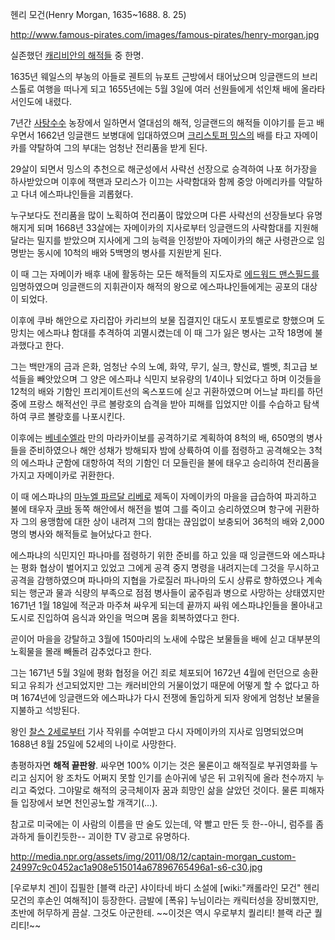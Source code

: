 헨리 모건(Henry Morgan, 1635~1688. 8. 25)

http://www.famous-pirates.com/images/famous-pirates/henry-morgan.jpg

실존했던 [[캐리비안의 해적]]들 중 한명.

1635년 웨일스의 부농의 아들로 궨트의 뉴포트 근방에서 태어났으며 잉글랜드의 브리스톨로 여행을 떠나게 되고 1655년에는 5월 3일에 여러 선원들에게 섞인채 배에 올라타 서인도에 내렸다.

7년간 [[사탕수수]] 농장에서 일하면서 열대섬의 해적, 잉글랜드의 해적들 이야기를 듣고 배우면서 1662년 잉글랜드 보병대에 입대하였으며 [[크리스토퍼 밍스]]의 배를 타고 자메이카를 약탈하여 그의 부대는 엄청난 전리품을 받게 된다.

29살이 되면서 밍스의 추천으로 해군성에서 사략선 선장으로 승격하여 나포 허가장을 하사받았으며 이후에 잭맨과 모리스가 이끄는 사략함대와 함께 중앙 아메리카를 약탈하고 다녀 에스파냐인들을 괴롭혔다.

누구보다도 전리품을 많이 노획하여 전리품이 많았으며 다른 사략선의 선장들보다 유명해지게 되며 1668년 33살에는 자메이카의 지사로부터 잉글랜드의 사략함대를 지원해달라는 밀지를 받았으며 지사에게 그의 능력을 인정받아 자메이카의 해군 사령관으로 임명받는 동시에 10척의 배와 5백명의 병사를 지원받게 된다.

이 때 그는 자메이카 배후 내에 활동하는 모든 해적들의 지도자로 [[에드워드 맨스필드]]를 임명하였으며 잉글랜드의 지휘관이자 해적의 왕으로 에스파냐인들에게는 공포의 대상이 되었다.

이후에 쿠바 해안으로 자리잡아 카리브의 보물 집결지인 대도시 포토벨로로 향했으며 도망치는 에스파냐 함대를 추격하여 괴멸시켰는데 이 때 그가 잃은 병사는 고작 18명에 불과했다고 한다.

그는 백만개의 금과 은화, 엄청난 수의 노예, 화약, 무기, 실크, 향신료, 벨벳, 최고급 보석들을 빼앗았으며 그 양은 에스파냐 식민지 보유량의 1/4이나 되었다고 하며 이것들을 12척의 배와 기함인 프리게이트선의 옥스포드에 싣고 귀환하였으며 어느날 파티를 하던 중에 프랑스 해적선인 쿠르 볼랑호의 습격을 받아 피해를 입었지만 이를 수습하고 탐색하여 쿠르 볼랑호를 나포시킨다.

이후에는 [[베네수엘라]] 만의 마라카이보를 공격하기로 계획하여 8척의 배, 650명의 병사들을 준비하였으나 해안 성채가 방해되자 밤에 상륙하여 이를 점령하고 공격해오는 3척의 에스파냐 군함에 대항하여 적의 기함인 더 모들린을 불에 태우고 승리하여 전리품을 가지고 자메이카로 귀환한다.

이 때 에스파냐의 [[마누엘 파르달 리베로]] 제독이 자메이카의 마을을 급습하여 파괴하고 불에 태우자 [[쿠바]] 동쪽 해안에서 해전을 벌여 그를 죽이고 승리하였으며 항구에 귀환하자 그의 용맹함에 대한 상이 내려져 그의 함대는 끊임없이 보충되어 36척의 배와 2,000명의 병사와 해적들로 늘어났다고 한다.

에스파냐의 식민지인 파나마를 점령하기 위한 준비를 하고 있을 때 잉글랜드와 에스파냐는 평화 협상이 벌어지고 있었고 그에게 공격 중지 명령을 내려지는데 그것을 무시하고 공격을 감행하였으며 파나마의 지협을 가로질러 파나마의 도시 상류로 향하였으나 계속되는 행군과 물과 식량의 부족으로 점점 병사들이 굶주림과 병으로 사망하는 상태였지만 1671년 1월 18일에 적군과 마주쳐 싸우게 되는데 끝까지 싸워 에스파냐인들을 몰아내고 도시로 진입하여 음식과 와인을 먹으며 몸을 회복하였다고 한다.

곧이어 마을을 강탈하고 3월에 150마리의 노새에 수많은 보물들을 배에 싣고 대부분의 노획물을 몰래 빼돌려 감추었다고 한다.

그는 1671년 5월 3일에 평화 협정을 어긴 죄로 체포되어 1672년 4월에 런던으로 송환되고 유죄가 선고되었지만 그는 캐러비안의 거물이었기 때문에 어떻게 할 수 없다고 하며 1674년에 잉글랜드와 에스파냐가 다시 전쟁에 돌입하게 되자 왕에게 엄청난 보물을 지불하고 석방된다.

왕인 [[찰스 2세]]로부터 기사 작위를 수여받고 다시 자메이카의 지사로 임명되었으며 1688년 8월 25일에 52세의 나이로 사망한다.



총평하자면 '''해적 끝판왕'''. 싸우면 100% 이기는 것은 물론이고 해적질로 부귀영화를 누리고 심지어 왕 조차도 어쩌지 못할 인기를 손아귀에 넣은 뒤 고위직에 올라 천수까지 누리고 죽었다. 그야말로 해적의 궁극체이자 꿈과 희망인 삶을 살았던 것이다. 물론 피해자들 입장에서 보면 천인공노할 개객기(...).

참고로 미국에는 이 사람의 이름을 딴 술도 있는데, 약 빨고 만든 듯 한--아니, 럼주를 좀 과하게 들이킨듯한-- 괴이한 TV 광고로 유명하다.

http://media.npr.org/assets/img/2011/08/12/captain-morgan_custom-24997c9c0452ac1a908e515014a67896765496a1-s6-c30.jpg



[우로부치 겐]이 집필한 [블랙 라군] 샤이타네 바디 소설에 [wiki:"캐롤라인 모건" 헨리 모건의 후손인 여해적]이 등장한다. 금발에 [폭유] 누님이라는 캐릭터성을 장비했지만, 초반에 허무하게 끔살. 그것도 아군한테. ~~이것은 역시 우로부치 퀄리티! 블랙 라군 퀄리티!~~
